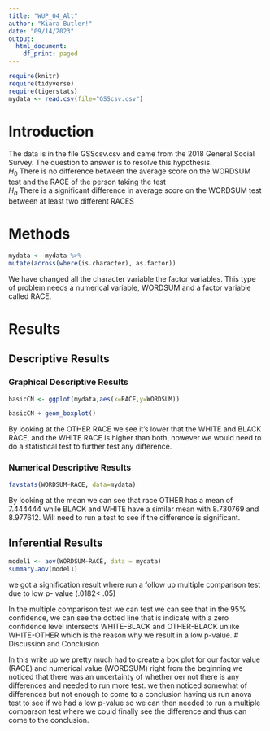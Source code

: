 ```yaml
---
title: "WUP_04_Alt"
author: "Kiara Butler!"
date: "09/14/2023"
output:
  html_document:
    df_print: paged
---
```


```r
require(knitr)
require(tidyverse)
require(tigerstats)
mydata <- read.csv(file="GSScsv.csv")

```

# Introduction

<!--In this section you explain what you are trying to show.  Where did the data come from?  What is the research or other question you are trying to answer?!-->

The data is in the file GSScsv.csv and came from the 2018 General Social Survey.  The question to answer is to resolve this hypothesis.  
$H_0$ There is no difference between the average score on the WORDSUM test and the RACE of the person taking the test   
$H_a$ There is a significant difference in average score on the WORDSUM test between at least two different RACES

# Methods

<!--Mention that you intend to use chatGPT to the greatest extent possible. Give credit to chatGPT when you use it to create code in your report. Decide on your methods:  use "variable analysis" or other appropriate descriptors.  Make sure to choose at least one graphical method and at least one numerical method.!-->

```r
mydata <- mydata %>%
mutate(across(where(is.character), as.factor))
```

We have changed all the character variable the factor variables. This type of problem needs a numerical variable, WORDSUM and a factor variable called RACE.

# Results

<!--Divide this section into two sub-sections:  One for your descriptive  results and one for your inferential results.!-->

## Descriptive Results

### Graphical Descriptive Results

<!--Graphical results here.  Make sure to show your code.  Provide appropriate labels for axes, giving units if possible, and provide a good title for the graph, too.  Use the graphical results to describe the patterns if any that exist in the data as focused toward the research question!-->


```r
basicCN <- ggplot(mydata,aes(x=RACE,y=WORDSUM))

basicCN + geom_boxplot()
```

By looking at the OTHER RACE we see it's lower that the WHITE and BLACK RACE, and the WHITE RACE is higher than both, however we would need to do a statistical test to further test any difference.

### Numerical Descriptive Results

<!--Numerical results go here. Use the numerical results to describe the patterns if any that exist in the data as focused toward the research question!-->

```r
favstats(WORDSUM~RACE, data=mydata)
```

By looking at the mean we can see that race OTHER has a mean of 7.444444 while BLACK and WHITE have a similar mean with 8.730769 and 8.977612. Will need to run a test to see if the difference is significant.

## Inferential Results

<!--State hypothesis clearly.  Make sure your discussion of the inferential test covers all the aspects that the test output produces, such as test statistic, p-value etc.  Make a decision about the null hypothesis, explain the assumptions on which the selected test/procedure was based, and why the chosen procedure satisfys the assumptions and is appropriate to answer the research question!-->


```r
model1 <- aov(WORDSUM~RACE, data = mydata)
summary.aov(model1)
```
we got a signification result where  run a follow up multiple comparison test due to low p- value (.0182< .05)



In the multiple comparison test we can test we can see that in the 95% confidence, we can see  the dotted line that is indicate with a zero confidence level intersects WHITE-BLACK and OTHER-BLACK unlike WHITE-OTHER which is the reason why we result in a low p-value.
# Discussion and Conclusion

<!--Discussion and conclusion here.  If you found a relationship be sure to consider whether the relationship occurs because one of the variavbles causes the other, or whether they perhasps are related for some other reason.  Watch the chapter 6 videos from the GeorgeTown videos collection.!-->


In this write up we pretty much had to create a box plot for our factor value (RACE) and numerical value (WORDSUM) right from the beginning we noticed that there was an uncertainty of whether oer not there is any differences and needed to run more test. we then noticed somewhat of differences but not enough to come to a conclusion having us run anova test to see if we had a low p-value so we can then needed to run a multiple comparson test where we could finally see the difference and thus can come to the conclusion.